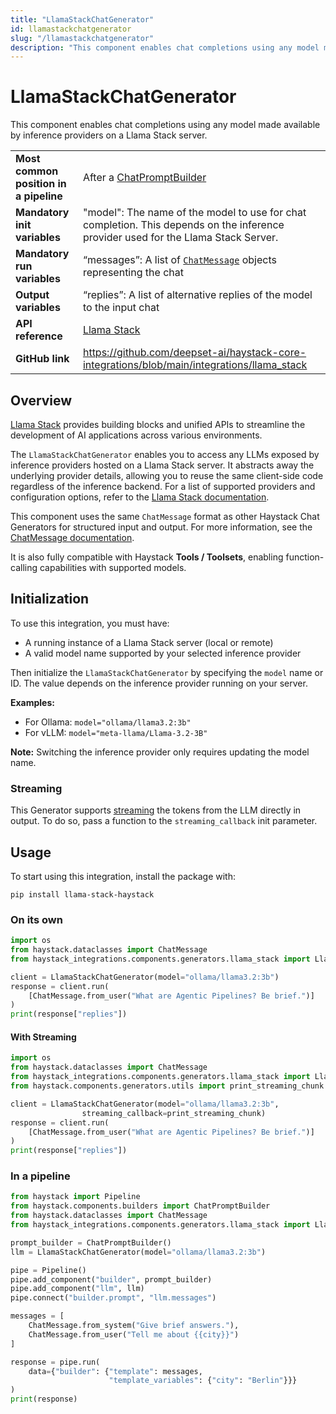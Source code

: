```yaml
---
title: "LlamaStackChatGenerator"
id: llamastackchatgenerator
slug: "/llamastackchatgenerator"
description: "This component enables chat completions using any model made available by inference providers on a Llama Stack server."
---
```


# LlamaStackChatGenerator

This component enables chat completions using any model made available by inference providers on a Llama Stack server.

|  |  |
| --- | --- |
| **Most common position in a pipeline** | After a [ChatPromptBuilder](../builders/chatpromptbuilder.mdx) |
| **Mandatory init variables** | "model": The name of the model to use for chat completion.   This depends on the inference provider used for the Llama Stack Server. |
| **Mandatory run variables** | “messages”: A list of [`ChatMessage`](../../concepts/data-classes/chatmessage.mdx)  objects representing the chat |
| **Output variables** | “replies”: A list of alternative replies of the model to the input chat |
| **API reference** | [Llama Stack](/reference/integrations-llama-stack) |
| **GitHub link** | https://github.com/deepset-ai/haystack-core-integrations/blob/main/integrations/llama_stack |

## Overview

[Llama Stack](https://llama-stack.readthedocs.io/en/latest/index.html) provides building blocks and unified APIs to streamline the development of AI applications across various environments.

The `LlamaStackChatGenerator` enables you to access any LLMs exposed by inference providers hosted on a Llama Stack server. It abstracts away the underlying provider details, allowing you to reuse the same client-side code regardless of the inference backend. For a list of supported providers and configuration options, refer to the [Llama Stack documentation](https://llama-stack.readthedocs.io/en/latest/providers/inference/index.html).

This component uses the same `ChatMessage` format as other Haystack Chat Generators for structured input and output. For more information, see the [ChatMessage documentation](../../concepts/data-classes/chatmessage.mdx).

It is also fully compatible with Haystack **Tools / Toolsets**, enabling function-calling capabilities with supported models.

## Initialization

To use this integration, you must have:

- A running instance of a Llama Stack server (local or remote)
- A valid model name supported by your selected inference provider

Then initialize the `LlamaStackChatGenerator` by specifying the `model` name or ID. The value depends on the inference provider running on your server.

**Examples:**

- For Ollama: `model="ollama/llama3.2:3b"`
- For vLLM: `model="meta-llama/Llama-3.2-3B"`

**Note:** Switching the inference provider only requires updating the model name.

### Streaming

This Generator supports [streaming](guides-to-generators/choosing-the-right-generator.mdx#streaming-support) the tokens from the LLM directly in output. To do so, pass a function to the `streaming_callback` init parameter.

## Usage

To start using this integration, install the package with:

```shell
pip install llama-stack-haystack
```

### On its own

```python
import os
from haystack.dataclasses import ChatMessage
from haystack_integrations.components.generators.llama_stack import LlamaStackChatGenerator

client = LlamaStackChatGenerator(model="ollama/llama3.2:3b")
response = client.run(
    [ChatMessage.from_user("What are Agentic Pipelines? Be brief.")]
)
print(response["replies"])
```

#### With Streaming

```python
import os
from haystack.dataclasses import ChatMessage
from haystack_integrations.components.generators.llama_stack import LlamaStackChatGenerator
from haystack.components.generators.utils import print_streaming_chunk

client = LlamaStackChatGenerator(model="ollama/llama3.2:3b",
				streaming_callback=print_streaming_chunk)
response = client.run(
    [ChatMessage.from_user("What are Agentic Pipelines? Be brief.")]
)
print(response["replies"])
```

### In a pipeline

```python
from haystack import Pipeline
from haystack.components.builders import ChatPromptBuilder
from haystack.dataclasses import ChatMessage
from haystack_integrations.components.generators.llama_stack import LlamaStackChatGenerator

prompt_builder = ChatPromptBuilder()
llm = LlamaStackChatGenerator(model="ollama/llama3.2:3b")

pipe = Pipeline()
pipe.add_component("builder", prompt_builder)
pipe.add_component("llm", llm)
pipe.connect("builder.prompt", "llm.messages")

messages = [
    ChatMessage.from_system("Give brief answers."),
    ChatMessage.from_user("Tell me about {{city}}")
]

response = pipe.run(
    data={"builder": {"template": messages,
                      "template_variables": {"city": "Berlin"}}}
)
print(response)
```
